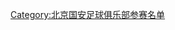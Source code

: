 {{Football squad with groups
|name=2006年中超分类名单北京
|bgcolor=#38A068
|bordercolor=#006030
|textcolor=#F8F8F8
|title=[[北京国安足球俱乐部|<span style="color:#F8F8F8">北京国安</span>]] — [[2006年中国足球超级联赛|<span style="color:#F8F8F8">2006年</span>]][[中国足球超级联赛|<span style="color:#F8F8F8">中超联赛</span>]]季军
|group1=全年参赛球员
|list1=<div>
{{Football squad2 player|no=1|name=[[杨君]]}}
{{Football squad2 player|no=2|name=[[郎征]]}}
{{Football squad2 player|no=3|name=[[张帅 (1981年)|张帅]]}}
{{Football squad2 player|no=4|name={{flagicon|ARG}} {{link-en|哈维尔·穆萨|Javier Martín Musa|穆萨}}}}
{{Football squad2 player|no=5|name=[[邱忠辉]]}}
{{Football squad2 player|no=6|name=[[隋东亮]]}}
{{Football squad2 player|no=7|name=[[王长庆]]}}
{{Football squad2 player|no=8|name=[[杨璞]]}}
{{Football squad2 player|no=9|name=[[徐宁]]}}
{{Football squad2 player|no=10|name={{flagicon|HUN}} [[基斯迪恩·科內塞|科内塞]]}}
{{Football squad2 player|no=11|name=[[阎相闯|闫相闯]]}}
{{Football squad2 player|no=12|name=[[崔威]]}}
{{Football squad2 player|no=13|name=[[徐云龙]]}}
{{Football squad2 player|no=14|name=[[王栋 (1985年)|王栋]]}}
{{Football squad2 player|no=15|name=[[陶伟 (1978年)|陶伟]]}}
{{Football squad2 player|no=16|name=[[黄博文]]}}
{{Football squad2 player|no=17|name=[[高大卫]]}}
{{Football squad2 player|no=18|name=[[路姜]]}}
{{Football squad2 player|no=19|name=[[杨昊 (足球运动员)|杨昊]]}}
{{Football squad2 player|no=20|name=[[李尧]]}}
{{Football squad2 player|no=21|name=[[高雷雷]]}}
{{Football squad2 player|no=22|name=[[杨智]]}}
{{Football squad2 player|no=23|name=[[杜文辉]]}}
{{Football squad2 player|no=24|name=[[王超]]}}
{{Football squad2 player|no=25|name=[[于一航]]}}
{{Football squad2 player|no=26|name=[[郝强]]}}
{{Football squad2 player|no=27|name=[[周挺]]}}
{{Football squad2 player|no=28|name=[[于雷 (足球运动员)|于雷]]}}
{{Football squad2 player|no=29|name=[[商毅]]}}
</div>
|group2=夏季转入球员
|list2=<div>
</div>
|group3=夏季转出球员
|list3=<div>
{{Football squad2 player|no=30|name={{flagicon|BOL}} {{link-en|米尔顿·科因布拉|Milton Coimbra|米尔顿}}}}
</div>
|group4=主教练
|list4=[[沈祥福]]
}}
<noinclude>
{{DEFAULTSORT:Beijing Guo'an F.C. Squad 2006}}
[[Category:北京国安足球俱乐部参赛名单]]
</noinclude>
